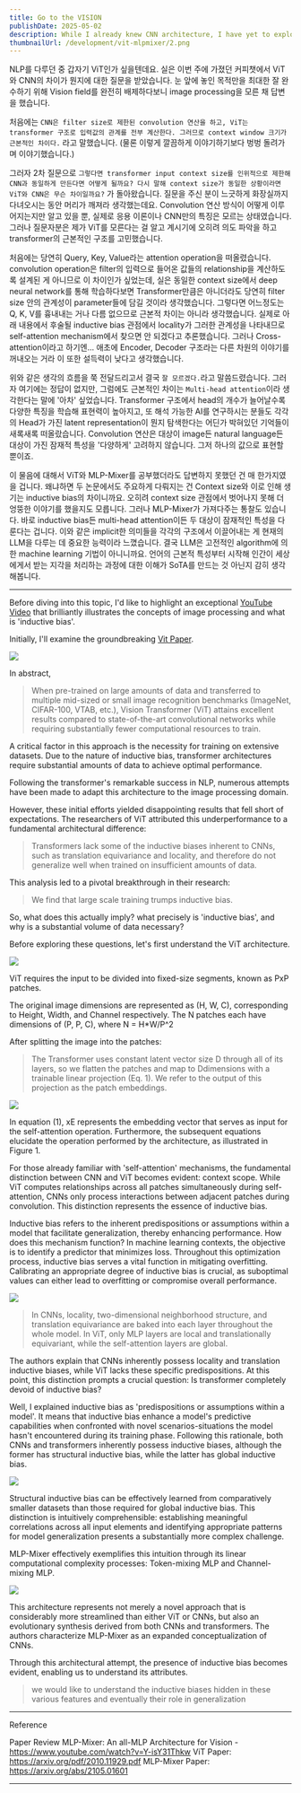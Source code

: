```yaml
---
title: Go to the VISION
publishDate: 2025-05-02
description: While I already knew CNN architecture, I have yet to explore Vision Transformers, and other modern image processing models. In this article, I'll delve into ViT, MLP-Mixer, and the concept of 'inductive bias' - topics I'm eager to understand more thoroughly.
thumbnailUrl: /development/vit-mlpmixer/2.png
---
```


NLP를 다루던 중 갑자기 ViT인가 싶을텐데요. 실은 이번 주에 가졌던 커피챗에서 ViT와 CNN의 차이가 뭔지에 대한 질문을 받았습니다. 눈 앞에 놓인 목적만을 최대한 잘 완수하기 위해 Vision field를 완전히 배제하다보니 image processing을 모른 채 답변을 했습니다.

처음에는 `CNN은 filter size로 제한된 convolution 연산을 하고, ViT는 transformer 구조로 입력값의 관계를 전부 계산한다. 그러므로 context window 크기가 근본적인 차이다.` 라고 말했습니다. (물론 이렇게 깔끔하게 이야기하기보다 벙벙 돌려가며 이야기했습니다.)

그러자 2차 질문으로 `그렇다면 transformer input context size를 인위적으로 제한해 CNN과 동일하게 만든다면 어떻게 될까요? 다시 말해 context size가 동일한 상황이라면 ViT와 CNN은 무슨 차이일까요?` 가 돌아왔습니다. 질문을 주신 분이 느긋하게 화장실까지 다녀오시는 동안 머리가 깨져라 생각했는데요. Convolution 연산 방식이 어떻게 이루어지는지만 알고 있을 뿐, 실제로 응용 이론이나 CNN만의 특징은 모르는 상태였습니다. 그러나 질문자분은 제가 ViT를 모른다는 걸 알고 계시기에 오히려 의도 파악을 하고 transformer의 근본적인 구조를 고민했습니다.

처음에는 당연히 Query, Key, Value라는 attention operation을 떠올렸습니다. convolution operation은 filter의 입력으로 들어온 값들의 relationship을 계산하도록 설계된 게 아니므로 이 차이인가 싶었는데, 실은 동일한 context size에서 deep neural network를 통해 학습하다보면 Transformer만큼은 아니더라도 당연히 filter size 안의 관계성이 parameter들에 담길 것이라 생각했습니다. 그렇다면 어느정도는 Q, K, V를 흉내내는 거나 다름 없으므로 근본적 차이는 아니라 생각했습니다. 실제로 아래 내용에서 후술될 inductive bias 관점에서 locality가 그러한 관계성을 나타내므로 self-attention mechanism에서 찾으면 안 되겠다고 추론했습니다. 그러나 Cross-attention이라고 하기엔... 애초에 Encoder, Decoder 구조라는 다른 차원의 이야기를 꺼내오는 거라 이 또한 설득력이 낮다고 생각했습니다.

위와 같은 생각의 흐름을 쭉 전달드리고서 결국 `잘 모르겠다.`라고 말씀드렸습니다. 그러자 여기에는 정답이 없지만, 그럼에도 근본적인 차이는 `Multi-head attention`이라 생각한다는 말에 '아차' 싶었습니다. Transformer 구조에서 head의 개수가 늘어날수록 다양한 특징을 학습해 표현력이 높아지고, 또 해석 가능한 AI를 연구하시는 분들도 각각의 Head가 가진 latent representation이 뭔지 탐색한다는 어딘가 박혀있던 기억들이 새록새록 떠올랐습니다. Convolution 연산은 대상이 image든 natural language든 대상이 가진 잠재적 특성을 '다양하게' 고려하지 않습니다. 그저 하나의 값으로 표현할 뿐이죠.

이 물음에 대해서 ViT와 MLP-Mixer를 공부했더라도 답변하지 못했던 건 매 한가지였을 겁니다. 왜냐하면 두 논문에서도 주요하게 다뤄지는 건 Context size와 이로 인해 생기는 inductive bias의 차이니까요. 오히려 context size 관점에서 벗어나지 못해 더 엉뚱한 이야기를 했을지도 모릅니다. 그러나 MLP-Mixer가 가져다주는 통찰도 있습니다. 바로 inductive bias든 multi-head attention이든 두 대상이 잠재적인 특성을 다룬다는 겁니다. 이와 같은 implicit한 의미들을 각각의 구조에서 이끌어내는 게 현재의 LLM을 다루는 데 중요한 능력이라 느꼈습니다. 결국 LLM은 고전적인 algorithm에 의한 machine learning 기법이 아니니까요. 언어의 근본적 특성부터 시작해 인간이 세상에게서 받는 지각을 처리하는 과정에 대한 이해가 SoTA를 만드는 것 아닌지 감히 생각해봅니다.

---

Before diving into this topic, I'd like to highlight an exceptional [YouTube Video] that brilliantly illustrates the concepts of image processing and what is 'inductive bias'.

Initially, I'll examine the groundbreaking [Vit Paper].

![](/development/vit-mlpmixer/1.png)

In abstract,
> When pre-trained on large amounts of data and transferred to multiple mid-sized or small image recognition benchmarks (ImageNet, CIFAR-100, VTAB, etc.), Vision Transformer (ViT) attains excellent results compared to state-of-the-art convolutional networks while requiring substantially fewer computational resources to train.

A critical factor in this approach is the necessity for training on extensive datasets. Due to the nature of inductive bias, transformer architectures require substantial amounts of data to achieve optimal performance.

Following the transformer's remarkable success in NLP, numerous attempts have been made to adapt this architecture to the image processing domain.

However, these initial efforts yielded disappointing results that fell short of expectations. The researchers of ViT attributed this underperformance to a fundamental architectural difference:
> Transformers lack some of the inductive biases inherent to CNNs, such as translation equivariance and locality, and therefore do not generalize well when trained on insufficient amounts of data.

This analysis led to a pivotal breakthrough in their research:
> We find that large scale training trumps inductive bias.

So, what does this actually imply? what precisely is 'inductive bias', and why is a substantial volume of data necessary?

Before exploring these questions, let's first understand the ViT architecture.

![](/development/vit-mlpmixer/2.png)

ViT requires the input to be divided into fixed-size segments, known as PxP patches.

The original image dimensions are represented as (H, W, C), corresponding to Height, Width, and Channel respectively. The N patches each have dimensions of (P, P, C), where N = H*W/P^2

After splitting the image into the patches:
> The Transformer uses constant latent vector size D through all of its layers, so we flatten the patches and map to Ddimensions with a trainable linear projection (Eq. 1). We refer to the output of this projection as the patch embeddings.

![](/development/vit-mlpmixer/3.png)

In equation (1), xE represents the embedding vector that serves as input for the self-attention operation. Furthermore, the subsequent equations elucidate the operation performed by the architecture, as illustrated in Figure 1.

For those already familiar with 'self-attention' mechanisms, the fundamental distinction between CNN and ViT becomes evident: context scope. While ViT computes relationships across all patches simultaneously during self-attention, CNNs only process interactions between adjacent patches during convolution. This distinction represents the essence of inductive bias.

Inductive bias refers to the inherent predispositions or assumptions within a model that facilitate generalization, thereby enhancing performance. How does this mechanism function? In machine learning contexts, the objective is to identify a predictor that minimizes loss. Throughout this optimization process, inductive bias serves a vital function in mitigating overfitting. Calibrating an appropriate degree of inductive bias is crucial, as suboptimal values can either lead to overfitting or compromise overall performance.

![](/development/vit-mlpmixer/4.png)

> In CNNs, locality, two-dimensional neighborhood structure, and translation equivariance are baked into each layer throughout the whole model. In ViT, only MLP layers are local and translationally equivariant, while the self-attention layers are global.

The authors explain that CNNs inherently possess locality and translation inductive biases, while ViT lacks these specific predispositions. At this point, this distinction prompts a crucial question: Is transformer completely devoid of inductive bias?

Well, I explained inductive bias as 'predispositions or assumptions within a model'. It means that inductive bias enhance a model's predictive capabilities when confronted with novel scenarios-situations the model hasn't encountered during its training phase. Following this rationale, both CNNs and transformers inherently possess inductive biases, although the former has structural inductive bias, while the latter has global inductive bias.

![](/development/vit-mlpmixer/5.png)

Structural inductive bias can be effectively learned from comparatively smaller datasets than those required for global inductive bias. This distinction is intuitively comprehensible: establishing meaningful correlations across all input elements and identifying appropriate patterns for model generalization presents a substantially more complex challenge.

MLP-Mixer effectively exemplifies this intuition through its linear computational complexity processes: Token-mixing MLP and Channel-mixing MLP.

![](/development/vit-mlpmixer/6.png)

This architecture represents not merely a novel approach that is considerably more streamlined than either ViT or CNNs, but also an evolutionary synthesis derived from both CNNs and transformers. The authors characterize MLP-Mixer as an expanded conceptualization of CNNs.

Through this architectural attempt, the presence of inductive bias becomes evident, enabling us to understand its attributes.

> we would like to understand the inductive biases hidden in these various features and eventually their role in generalization

---
Reference

Paper Review MLP-Mixer: An all-MLP Architecture for Vision - https://www.youtube.com/watch?v=Y-isY31Thkw
ViT Paper: https://arxiv.org/pdf/2010.11929.pdf
MLP-Mixer Paper: https://arxiv.org/abs/2105.01601

---
[YouTube Video]: https://www.youtube.com/watch?v=Y-isY31Thkw
[ViT Paper]: https://arxiv.org/pdf/2010.11929.pdf
[MLP-Mixer Paper]: https://arxiv.org/abs/2105.01601

